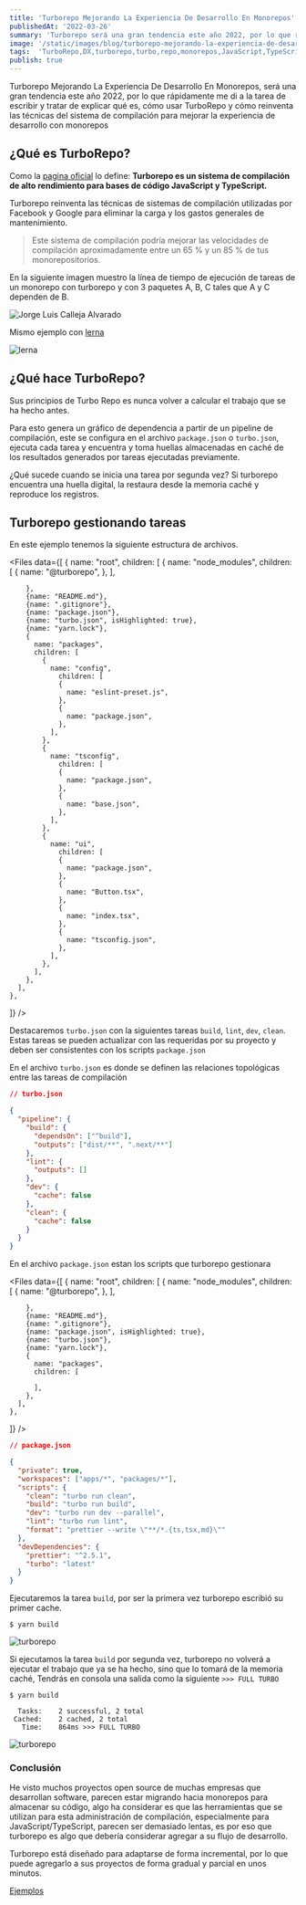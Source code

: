 ```yaml
---
title: 'Turborepo Mejorando La Experiencia De Desarrollo En Monorepos'
publishedAt: '2022-03-26'
summary: 'Turborepo será una gran tendencia este año 2022, por lo que rápidamente me di a la tarea de escribir y tratar de explicar qué es y cómo usar TurboRepo.'
image: '/static/images/blog/turborepo-mejorando-la-experiencia-de-desarrollo-en-monorepos/preview.jpeg'
tags:  'TurboRepo,DX,turborepo,turbo,repo,monorepos,JavaScript,TypeScript,next,vercel'
publish: true
---
```


Turborepo Mejorando La Experiencia De Desarrollo En Monorepos, será una gran tendencia este año 2022, por lo que rápidamente me di a la tarea de escribir y tratar de explicar qué es, cómo usar TurboRepo y cómo reinventa las técnicas del sistema de compilación para mejorar la experiencia de desarrollo con monorepos

## ¿Qué es TurboRepo?

Como la [pagina oficial](https://turborepo.org/) lo define: **Turborepo es un sistema de compilación de alto rendimiento para bases de código JavaScript y TypeScript.**

Turborepo reinventa las técnicas de sistemas de compilación utilizadas por Facebook y Google para eliminar la carga y los gastos generales de mantenimiento.

> Este sistema de compilación podría mejorar las velocidades de compilación aproximadamente entre un 65 % y un 85 % de tus monorepositorios.

En la siguiente imagen muestro la línea de tiempo de ejecución de tareas de un monorepo con turborepo y con 3 paquetes A, B, C tales que A y C dependen de B.

<Image
  alt="Jorge Luis Calleja Alvarado"
  src="/static/images/blog/turborepo-mejorando-la-experiencia-de-desarrollo-en-monorepos/turborepo-line.png"
  width={1024}
  height={500}
  quality="100"
  priority
/>

Mismo ejemplo con [lerna](https://lerna.js.org/)

<Image
  alt="lerna"
  src="/static/images/blog/turborepo-mejorando-la-experiencia-de-desarrollo-en-monorepos/lerna-line.png"
  width={1024}
  height={500}
  quality="100"
  priority
/>

## ¿Qué hace TurboRepo?

Sus principios de Turbo Repo es nunca volver a calcular el trabajo que se ha hecho antes.

Para esto genera un gráfico de dependencia a partir de un pipeline de compilación, este se configura en el archivo `package.json` o `turbo.json`, ejecuta cada tarea y encuentra y toma huellas almacenadas en caché de los resultados generados por tareas ejecutadas previamente.

¿Qué sucede cuando se inicia una tarea por segunda vez? Si turborepo encuentra una huella digital, la restaura desde la memoria caché y reproduce los registros.

## Turborepo gestionando tareas

En este ejemplo tenemos la siguiente estructura de archivos.

<Files
  data={[
    {
      name: "root",
      children: [
        {
          name: "node_modules",
          children: [
            {
              name: "@turborepo",
            },
          ],

        },
        {name: "README.md"},
        {name: ".gitignore"},
        {name: "package.json"},
        {name: "turbo.json", isHighlighted: true},
        {name: "yarn.lock"},
        {
          name: "packages",
          children: [
            {
              name: "config",
                children: [
                {
                  name: "eslint-preset.js",
                },
                {
                  name: "package.json",
                },
              ],
            },
            {
              name: "tsconfig",
                children: [
                {
                  name: "package.json",
                },
                {
                  name: "base.json",
                },
              ],
            },
            {
              name: "ui",
                children: [
                {
                  name: "package.json",
                },
                {
                  name: "Button.tsx",
                },
                {
                  name: "index.tsx",
                },
                {
                  name: "tsconfig.json",
                },
              ],
            },
          ],
        },
      ],
    },
]}
/>

Destacaremos `turbo.json` con la siguientes tareas `build`, `lint`, `dev`, `clean`. Estas tareas se pueden actualizar con las requeridas por su proyecto y deben ser consistentes con los scripts `package.json`

En el archivo `turbo.json` es donde se definen las relaciones topológicas entre las tareas de compilación

```json {5-7,9-10,12-13, 15-16}
// turbo.json

{
  "pipeline": {
    "build": {
      "dependsOn": ["^build"],
      "outputs": ["dist/**", ".next/**"]
    },
    "lint": {
      "outputs": []
    },
    "dev": {
      "cache": false
    },
    "clean": {
      "cache": false
    }
  }
}
```

En el archivo `package.json` estan los scripts que turborepo gestionara


<Files
  data={[
    {
      name: "root",
      children: [
        {
          name: "node_modules",
          children: [
            {
              name: "@turborepo",
            },
          ],

        },
        {name: "README.md"},
        {name: ".gitignore"},
        {name: "package.json", isHighlighted: true},
        {name: "turbo.json"},
        {name: "yarn.lock"},
        {
          name: "packages",
          children: [

          ],
        },
      ],
    },
]}
/>


```json
// package.json

{
  "private": true,
  "workspaces": ["apps/*", "packages/*"],
  "scripts": {
    "clean": "turbo run clean",
    "build": "turbo run build",
    "dev": "turbo run dev --parallel",
    "lint": "turbo run lint",
    "format": "prettier --write \"**/*.{ts,tsx,md}\""
  },
  "devDependencies": {
    "prettier": "^2.5.1",
    "turbo": "latest"
  }
}
```

Ejecutaremos la tarea `build`, por ser la primera vez turborepo escribió su primer cache.

```
$ yarn build
```

<Image
  alt="turborepo"
  src="/static/images/blog/turborepo-mejorando-la-experiencia-de-desarrollo-en-monorepos/turborepo_1.gif"
  width={1024}
  height={500}
  quality="100"
  priority
/>

Si ejecutamos la tarea `build` por segunda vez, turborepo no volverá a ejecutar el trabajo que ya se ha hecho, sino
que lo tomará de la memoria caché, Tendrás en consola una salida como la siguiente `>>> FULL TURBO`

```
$ yarn build
```

```text />>> FULL TURBO/#v
  Tasks:    2 successful, 2 total
 Cached:    2 cached, 2 total
   Time:    864ms >>> FULL TURBO
```

<Image
  alt="turborepo"
  src="/static/images/blog/turborepo-mejorando-la-experiencia-de-desarrollo-en-monorepos/turborepo_2.gif"
  width={1024}
  height={500}
  quality="100"
  priority
/>

### Conclusión

He visto muchos proyectos open source de muchas empresas que desarrollan software, parecen estar migrando hacia monorepos para almacenar su código, algo ha considerar es que las herramientas que se utilizan para esta administración de compilación, especialmente para JavaScript/TypeScript, parecen ser demasiado lentas, es por eso que turborepo es algo que debería considerar agregar a su flujo de desarrollo.

Turborepo está diseñado para adaptarse de forma incremental, por lo que puede agregarlo a sus proyectos de forma gradual y parcial en unos minutos.

[Ejemplos](https://github.com/vercel/turborepo/tree/main/examples/basic)
